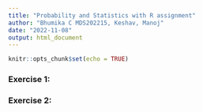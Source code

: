 ---
title: "Probability and Statistics with R assignment"
author: "Bhumika C MDS202215, Keshav, Manoj"
date: "2022-11-08"
output: html_document
---

```{r setup, include=FALSE}
knitr::opts_chunk$set(echo = TRUE)
```

### Exercise 1:




### Exercise 2:










